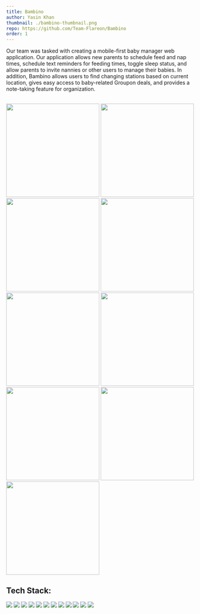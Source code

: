```yaml
---
title: Bambino
author: Yasin Khan
thumbnail: ./bambino-thumbnail.png
repo: https://github.com/Team-Flareon/Bambino
order: 1
---
```


Our team was tasked with creating a mobile-first baby manager web application. Our application allows new parents to schedule feed and nap times, schedule text reminders for feeding times, toggle sleep status, and allow parents to invite nannies or other users to manage their babies. In addition, Bambino allows users to find changing stations based on current location, gives easy access to baby-related Groupon deals, and provides a note-taking feature for organization.

<br />
<div
  style={{
    display: 'grid',
    gridTemplateRows: '1fr 1fr 1fr',
    gridTemplateColumns: '1fr 1fr 1fr',
    justifyItems: 'center',
    gridGap: '1rem',
  }}
>
  <img
    width="250"
    src="https://media.giphy.com/media/IQg4jDj2b7Trbzc7tk/giphy.gif"
    alt=""
  />
  <img
    width="250"
    src="https://media.giphy.com/media/274KQq9P3tHBIvnoKd/giphy.gif"
    alt=""
  />
  <img
    width="250"
    src="https://media.giphy.com/media/IDe5FOdQh9NRlJ5lpg/giphy.gif"
    alt=""
  />
  <img
    width="250"
    src="https://media.giphy.com/media/rDDtQI9of6Za0mrFQ3/giphy.gif"
    alt=""
  />
  <img
    width="250"
    src="https://media.giphy.com/media/lCyS2cHJ8jhJ6yUlx2/giphy.gif"
    alt=""
  />
  <img
    width="250"
    src="https://media.giphy.com/media/4KrBMvBkVeC4p8ANtC/giphy.gif"
    alt=""
  />
  <img
    width="250"
    src="https://media.giphy.com/media/RcXN4kFZLsydbxoOc7/giphy.gif"
    alt=""
  />
  <img
    width="250"
    src="https://media.giphy.com/media/xJbyZuruXNw5Np8yo9/giphy.gif"
    alt=""
  />
  <img
    width="250"
    src="https://media.giphy.com/media/upG4R5YkIW54kJqobs/giphy.gif"
    alt=""
  />
</div>

<h2 style={{ textAlign: 'left' }}>Tech Stack:</h2>

<div style={{ display: 'flex', flexWrap: 'wrap', justifyContent: 'center' }}>
  <img src="https://img.shields.io/badge/git-%23F05033.svg?style=for-the-badge&logo=git&logoColor=white" />
  <img src="https://img.shields.io/badge/yarn-%232C8EBB.svg?style=for-the-badge&logo=yarn&logoColor=white" />
  <img src="https://img.shields.io/badge/Trello-%23026AA7.svg?style=for-the-badge&logo=Trello&logoColor=white" />
  <img src="https://img.shields.io/badge/javascript-%23323330.svg?style=for-the-badge&logo=javascript&logoColor=%23F7DF1E" />
  <img src="https://img.shields.io/badge/node.js-6DA55F?style=for-the-badge&logo=node.js&logoColor=white" />
  <img src="https://img.shields.io/badge/Next-black?style=for-the-badge&logo=next.js&logoColor=white" />
  <img src="https://img.shields.io/badge/firebase-%23039BE5.svg?style=for-the-badge&logo=firebase" />
  <img src="https://img.shields.io/badge/MUI-%230081CB.svg?style=for-the-badge&logo=material-ui&logoColor=white" />
  <img src="https://img.shields.io/badge/html5-%23E34F26.svg?style=for-the-badge&logo=html5&logoColor=white" />
  <img src="https://img.shields.io/badge/css3-%231572B6.svg?style=for-the-badge&logo=css3&logoColor=white" />
  <img src="https://img.shields.io/badge/Tailwind_CSS-38B2AC?style=for-the-badge&logo=tailwind-css&logoColor=white" />
  <img src="https://img.shields.io/badge/vercel-%23000000.svg?style=for-the-badge&logo=vercel&logoColor=white" />
</div>
